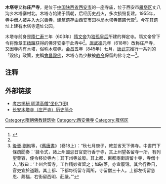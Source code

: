 {{expand|time=2009-06-22T13:02:30+00:00}}
'''木塔寺'''又称'''庄严寺'''，是位于[[中华人民共和国|中国]][[陕西省|陕西省]][[西安市|西安市]]的一座寺庙，位于西安市[[雁塔区|雁塔区]]丈八沟乡木塔寨村北。木塔寺始建于隋朝，后经历史战火，多次损毁复建。1955年，寺中僧人被并入[[大兴善寺|大兴善寺]]，建筑遗存由西安市园林局木塔寺苗圃代管<ref name="a1">{{cite web|url=http://www.sxsdq.cn/dqzlk/dfz_sxz/ytqz/201004/t20100417_258551.htm|title=庄严寺|publisher=陕西地情网，原载：雁塔区志（陕西地方志丛书，三秦出版社，2003.7，ISBN7-80628-704-3）|author=西安市 雁塔区地方志编纂委员会编|date=|accessdate=2012-04-15|language=Zh-hans|deadurl=yes|archiveurl=https://web.archive.org/web/20160212113023/http://www.sxsdq.cn/dqzlk/dfz_sxz/ytqz/201004/t20100417_258551.htm|archivedate=2016-02-12}}</ref>。今在其遗址上建有木塔寺遗址公园。

木塔寺前身是[[隋朝|隋]][[仁寿_(隋朝)|仁寿]]三年（603年）[[隋文帝|隋文帝]]为[[独孤皇后|独孤皇后]]所建的禅定寺。隋文帝曾下令将豫章王[[杨暕|杨暕]]获得的佛牙安奉于此寺中<ref name="a1"/>。[[唐|唐]][[武德|武德]]元年（618年）改称庄严寺，又因寺内有木塔，俗称木塔寺。[[会昌_(唐朝)|会昌]]五年（845年）七月，[[唐武宗|唐武宗]]推行一系列的「毀佛」政策，史稱[[會昌毀佛|會昌毀佛]]，木塔寺為少數被[[敕令|敕令]]保留的佛寺之一<ref>[[後晉|後晉]].[[劉昫|劉昫]]等，《[[舊唐書|舊唐書]]》（卷18上）：“秋七月庚子，敕並省天下佛寺。中書門下條疏聞奏：‘據令式，諸上州國忌日官吏行香于寺，其上州望各留寺一所，有列聖尊容，便令移於寺內；其下州寺並廢。其上都、東都兩街請留十寺，寺僧十人。’敕曰：‘上州合留寺，工作精妙者留之；如破落，亦宜廢毀。其合行香日，官吏宜於道觀。其上都、下都每街留寺兩所，寺留僧三十人。上都左街留慈恩、薦福，右街留西明、莊嚴。’”</ref>。

== 注释 ==

<references/>

== 外部链接 ==
*[http://hsb.hsw.cn/2009-09/23/content_7475022.htm 考古揭秘 明清高僧“坐化”(图)] {{Wayback|url=http://hsb.hsw.cn/2009-09/23/content_7475022.htm |date=20090926070734 }}
*[https://web.archive.org/web/20120903063558/http://www.xafojiao.com/siyuaninfo.asp?id=335&smallClassID=84 长安木塔寺（庄严寺）历史简介]

{{Religion-buil-stub}}
[[Category:隋朝佛教建筑物|Category:隋朝佛教建筑物]]
[[Category:西安佛寺|Category:西安佛寺]]
[[Category:雁塔区|Category:雁塔区]]